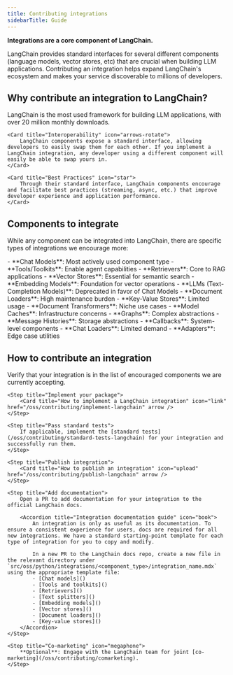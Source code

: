 ```yaml
---
title: Contributing integrations
sidebarTitle: Guide
---
```


**Integrations are a core component of LangChain.**

LangChain provides standard interfaces for several different components (language models, vector stores, etc) that are crucial when building LLM applications. Contributing an integration helps expand LangChain's ecosystem and makes your service discoverable to millions of developers.

## Why contribute an integration to LangChain?

<CardGroup cols={3}>
    <Card title="Discoverability" icon="magnifying-glass">
        LangChain is the most used framework for building LLM applications, with over 20 million monthly downloads.
    </Card>

    <Card title="Interoperability" icon="arrows-rotate">
        LangChain components expose a standard interface, allowing developers to easily swap them for each other. If you implement a LangChain integration, any developer using a different component will easily be able to swap yours in.
    </Card>

    <Card title="Best Practices" icon="star">
        Through their standard interface, LangChain components encourage and facilitate best practices (streaming, async, etc.) that improve developer experience and application performance.
    </Card>
</CardGroup>

## Components to integrate

While any component can be integrated into LangChain, there are specific types of integrations we encourage more:

<Tabs>
    <Tab title="Integrate these ✅">
        - **Chat Models**: Most actively used component type
        - **Tools/Toolkits**: Enable agent capabilities
        - **Retrievers**: Core to RAG applications
        - **Vector Stores**: Essential for semantic search
        - **Embedding Models**: Foundation for vector operations
    </Tab>
    <Tab title="Not these ❌">
        - **LLMs (Text-Completion Models)**: Deprecated in favor of Chat Models
        - **Document Loaders**: High maintenance burden
        - **Key-Value Stores**: Limited usage
        - **Document Transformers**: Niche use cases
        - **Model Caches**: Infrastructure concerns
        - **Graphs**: Complex abstractions
        - **Message Histories**: Storage abstractions
        - **Callbacks**: System-level components
        - **Chat Loaders**: Limited demand
        - **Adapters**: Edge case utilities
    </Tab>
</Tabs>

## How to contribute an integration

<Steps>
    <Step title="Confirm eligibility">
        Verify that your integration is in the list of encouraged components we are currently accepting.
    </Step>

    <Step title="Implement your package">
        <Card title="How to implement a LangChain integration" icon="link" href="/oss/contributing/implement-langchain" arrow />
    </Step>

    <Step title="Pass standard tests">
        If applicable, implement the [standard tests](/oss/contributing/standard-tests-langchain) for your integration and successfully run them.
    </Step>

    <Step title="Publish integration">
        <Card title="How to publish an integration" icon="upload" href="/oss/contributing/publish-langchain" arrow />
    </Step>

    <Step title="Add documentation">
        Open a PR to add documentation for your integration to the official LangChain docs.

        <Accordion title="Integration documentation guide" icon="book">
            An integration is only as useful as its documentation. To ensure a consistent experience for users, docs are required for all new integrations. We have a standard starting-point template for each type of integration for you to copy and modify.

            In a new PR to the LangChain docs repo, create a new file in the relevant directory under `src/oss/python/integrations/<component_type>/integration_name.mdx` using the appropriate template file:
            - [Chat models]()
            - [Tools and toolkits]()
            - [Retrievers]()
            - [Text splitters]()
            - [Embedding models]()
            - [Vector stores]()
            - [Document loaders]()
            - [Key-value stores]()
        </Accordion>
    </Step>

    <Step title="Co-marketing" icon="megaphone">
        **Optional**: Engage with the LangChain team for joint [co-marketing](/oss/contributing/comarketing).
    </Step>
</Steps>

